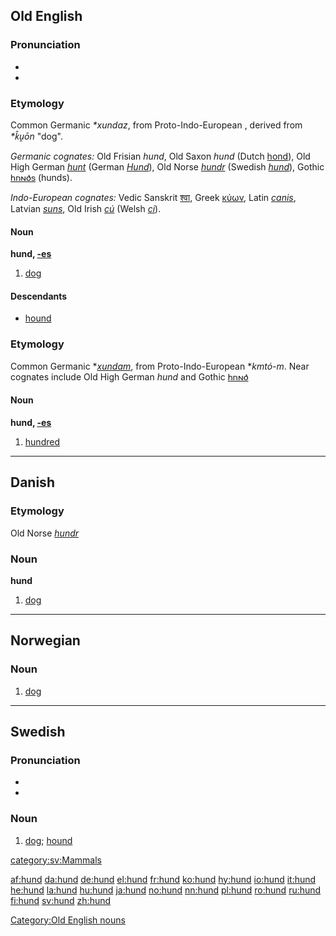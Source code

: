 {{see|Hund}}
==Old English==
===Pronunciation===
*{{IPA|/hʊnd/}}
*{{SAMPA|/hUnd/}}

===Etymology===
Common Germanic ''*xundaz'', from Proto-Indo-European {{IPAchar|''*k̑u̯n̥tós''}}, derived from ''*k̑u̯ōn'' "dog".

''Germanic cognates:'' Old Frisian ''hund'', Old Saxon ''hund'' (Dutch [[hond]]), Old High German ''[[hunt]]'' (German ''[[Hund]]''), Old Norse ''[[hundr]]'' (Swedish ''[[hund#Swedish|hund]]''), Gothic [[𐌷𐌿𐌽𐌳𐍃]] (hunds).

''Indo-European cognates:'' Vedic Sanskrit [[श्वा]], Greek [[κύων]], Latin ''[[canis]]'', Latvian ''[[suns]]'', Old Irish ''[[cú]]'' (Welsh ''[[ci]]'').

====Noun====
'''hund, [[Wiktionary Appendix:Old English strong declension|-es]]''' {{m}}

# [[dog]]

====Descendants====
*[[hound]]

===Etymology===
Common Germanic *''[[xundam]]'', from Proto-Indo-European *''kmtó-m''. Near cognates include Old High German ''hund'' and Gothic [[𐌷𐌿𐌽𐌳]]
====Noun====
'''hund, [[Wiktionary Appendix:Old English strong declension|-es]]''' {{n}}

# [[hundred]]

[[Category:Old English nouns]]

----

==Danish==
===Etymology===
Old Norse ''[[hundr]]''
===Noun===
'''hund''' 

# [[dog]]

----

==Norwegian==
===Noun===
{{no-noun-m1|hund}}
#[[dog#English|dog]]

----

==Swedish==
===Pronunciation===
*{{IPA|/hɵnd/}}
*{{SAMPA|/hu0nd/}}

===Noun===
{{sv-noun-reg-ar}}

# [[dog#English|dog]]; [[hound]]

[[category:sv:Mammals]]

[[af:hund]]
[[da:hund]]
[[de:hund]]
[[el:hund]]
[[fr:hund]]
[[ko:hund]]
[[hy:hund]]
[[io:hund]]
[[it:hund]]
[[he:hund]]
[[la:hund]]
[[hu:hund]]
[[ja:hund]]
[[no:hund]]
[[nn:hund]]
[[pl:hund]]
[[ro:hund]]
[[ru:hund]]
[[fi:hund]]
[[sv:hund]]
[[zh:hund]]
